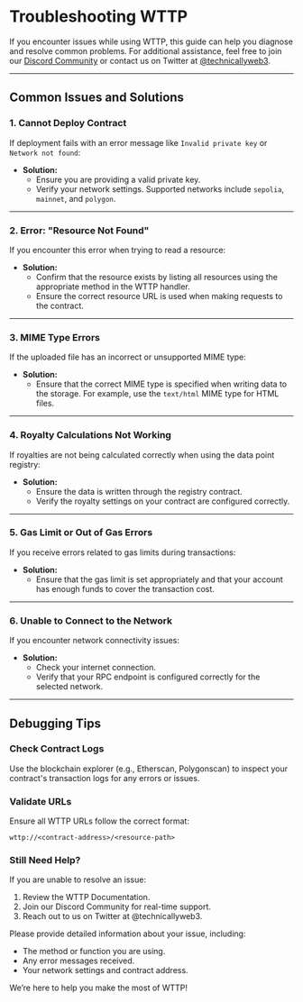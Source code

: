 # Troubleshooting WTTP

If you encounter issues while using WTTP, this guide can help you diagnose and resolve common problems. For additional assistance, feel free to join our [Discord Community](https://discord.gg/bWSUeC5j) or contact us on Twitter at [@technicallyweb3](https://twitter.com/technicallyweb3).

---

## **Common Issues and Solutions**

### **1. Cannot Deploy Contract**
If deployment fails with an error message like `Invalid private key` or `Network not found`:
- **Solution:**
  - Ensure you are providing a valid private key.
  - Verify your network settings. Supported networks include `sepolia`, `mainnet`, and `polygon`.

---

### **2. Error: "Resource Not Found"**
If you encounter this error when trying to read a resource:
- **Solution:**
  - Confirm that the resource exists by listing all resources using the appropriate method in the WTTP handler.
  - Ensure the correct resource URL is used when making requests to the contract.

---

### **3. MIME Type Errors**
If the uploaded file has an incorrect or unsupported MIME type:
- **Solution:**
  - Ensure that the correct MIME type is specified when writing data to the storage. For example, use the `text/html` MIME type for HTML files.

---

### **4. Royalty Calculations Not Working**
If royalties are not being calculated correctly when using the data point registry:
- **Solution:**
  - Ensure the data is written through the registry contract.
  - Verify the royalty settings on your contract are configured correctly.

---

### **5. Gas Limit or Out of Gas Errors**
If you receive errors related to gas limits during transactions:
- **Solution:**
  - Ensure that the gas limit is set appropriately and that your account has enough funds to cover the transaction cost.

---

### **6. Unable to Connect to the Network**
If you encounter network connectivity issues:
- **Solution:**
  - Check your internet connection.
  - Verify that your RPC endpoint is configured correctly for the selected network.

---

## **Debugging Tips**

### Check Contract Logs
Use the blockchain explorer (e.g., Etherscan, Polygonscan) to inspect your contract's transaction logs for any errors or issues.

### Validate URLs
Ensure all WTTP URLs follow the correct format:
```plaintext
wttp://<contract-address>/<resource-path>
```

### Still Need Help?

If you are unable to resolve an issue:

1. Review the WTTP Documentation.
2. Join our Discord Community for real-time support.
3. Reach out to us on Twitter at @technicallyweb3.

Please provide detailed information about your issue, including:

- The method or function you are using.
- Any error messages received.
- Your network settings and contract address.

We’re here to help you make the most of WTTP!